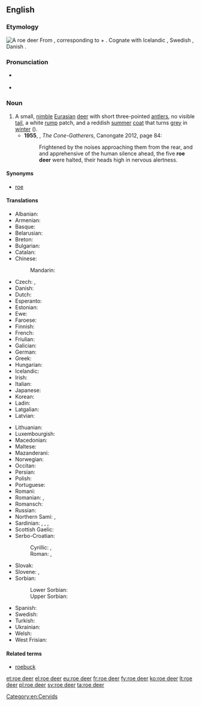 ==English==
{{wikipedia}}

===Etymology===
[[Image:Capreolus capreolus (Marek Szczepanek).jpg|thumb|A roe deer]]
From {{etyl|ang|en}} {{m|ang|rāhdēor||roe deer}}, corresponding to {{term|roe}} + {{term|deer}}. Cognate with Icelandic {{term|rádýr|lang=is}}, Swedish {{term|rådjur|lang=sv}}, Danish {{term|rådyr|lang=da}}.

===Pronunciation===
* {{a|UK}} {{IPA|/ˈɹəʊˌdɪə/|lang=en}}
* {{audio|en-uk-roe deer.ogg|Audio (UK)|lang=en}}

===Noun===
{{en-noun|head=[[roe]] [[deer]]|roe deer}}

# A small, [[nimble]] [[Eurasian]] [[deer]] with short three-pointed [[antlers]], no visible [[tail]], a white [[rump]] patch, and a reddish [[summer]] [[coat]] that turns [[grey]] in [[winter]] ({{taxlink|Capreolus capreolus|species|noshow=1}}).
#* '''1955''', {{w|Robin Jenkins}}, ''The Cone-Gatherers'', Canongate 2012, page 84:
#*: Frightened by the noises approaching them from the rear, and and apprehensive of the human silence ahead, the five '''roe deer''' were halted, their heads high in nervous alertness.

====Synonyms====
* [[roe]]

====Translations====
{{trans-top|small deer species, ''Capreolus capreolus''}}
* Albanian: {{t|sq|kaprolli}}
* Armenian: {{t|hy|այծյամ}}
* Basque: {{t+|eu|orkatz}}
* Belarusian: {{t|be|казу́ля|f}}
* Breton: {{t+|br|yourc’h}}
* Bulgarian: {{t+|bg|съ̀рна}}
* Catalan: {{t|ca|cabirol|m}}
* Chinese:
*: Mandarin: {{t+|cmn|西方狍|tr=xīfāngpáo|sc=Hani}}
* Czech: {{t+|cs|srna|f}}, {{t+|cs|srnec|m}}
* Danish: {{t|da|rådyr}}
* Dutch: {{t+|nl|ree|m}}
* Esperanto: {{t|eo|kapreolo}}
* Estonian: {{t|et|metskits}}
* Ewe: {{t|ee|afia|n}}
* Faroese: {{t|fo|rádýr}}
* Finnish: {{t+|fi|metsäkauris}}
* French: {{t+|fr|chevreuil|m}}
* Friulian: {{t|fur|cjavrűl}}
* Galician: {{t|gl|corzo|m}}
* German: {{t+|de|Reh|n}}
* Greek: {{t+|el|ζαρκάδι|n}}
* Hungarian: {{t+|hu|őz}}
* Icelandic: {{t|is|rádýr}}
* Irish: {{t|ga|fia odhar|m}}
* Italian: {{t+|it|capriolo|m}}
* Japanese: {{t|ja|ノロジカ|tr=norojika|sc=Jpan}}
* Korean: {{t+|ko|노루|sc=Hang}}
* Ladin: {{t|lld|capriol}}
* Latgalian: {{t|ltg|meža koza|f}}
* Latvian: {{t+|lv|stirna}}
{{trans-mid}}
* Lithuanian: {{t+|lt|stirna|f}}
* Luxembourgish: {{t|lb|Réi|n}}
* Macedonian: {{t|mk|срна}}
* Maltese: {{t|mt|ċerfa}}
* Mazanderani: {{t|mzn|شوکا}}
* Norwegian: {{t+|no|rådyr|n}}
* Occitan: {{t+|oc|cabiròl}}
* Persian: {{t+|fa|شوکا|tr=šukâ|sc=fa-Arab}}
* Polish: {{t+|pl|sarna}}
* Portuguese: {{t+|pt|corço|m}}
* Romani: {{t|rom|kaperiwara|f}}
* Romanian: {{t+|ro|căprior}}, {{t+|ro|căprioară}}
* Romansch: {{t|rom|chavriel}}
* Russian: {{t+|ru|косу́ля|f}}
* Northern Sami: {{t-check|se|ruoigu}}, {{t-check|se|vuovderuoigu}}
* Sardinian: {{t|sc|crabiolu}}, {{t|sc|bettu}}, {{t|sc|betta}}, {{t|sc|crabolu}}
* Scottish Gaelic: {{t|gd|earb|f}}
* Serbo-Croatian:
*: Cyrillic: {{t|sh|срна|f}}, {{t|sh|срндаћ|m}}
*: Roman: {{t+|sh|srna|f}}, {{t+|sh|srndać|m}}
* Slovak: {{t|sk|srna|f}}
* Slovene: {{t|sl|srna|f}}, {{t|sl|srnjak|m}}
* Sorbian:
*: Lower Sorbian: {{t|dsb|sarna|f}}
*: Upper Sorbian: {{t|hsb|sarna|f}}
* Spanish: {{t|es|corzo|m}}
* Swedish: {{t+|sv|rådjur}}
* Turkish: {{t+|tr|karaca}}
* Ukrainian: {{t|uk|козу́ля|f}}
* Welsh: {{t+|cy|iwrch|m}}
* West Frisian: {{t+|fy|ree}}
{{trans-bottom}}

====Related terms====
* [[roebuck]]

[[Category:en:Cervids]]

[[et:roe deer]]
[[el:roe deer]]
[[eu:roe deer]]
[[fr:roe deer]]
[[fy:roe deer]]
[[ko:roe deer]]
[[lt:roe deer]]
[[pl:roe deer]]
[[sv:roe deer]]
[[ta:roe deer]]